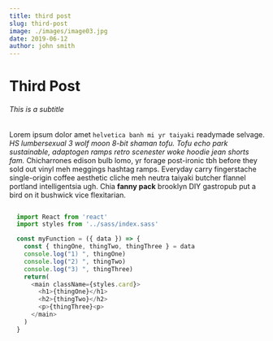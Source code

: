 ```yaml
---
title: third post
slug: third-post
image: ./images/image03.jpg
date: 2019-06-12
author: john smith
---
```



<!--
  This is the standard way to import a Layout in MDX.
  Note that you don't have to import. You can also build the Layout in the default export instead.
  You can then place your markdown below the export and it will be processed properly.

  Sometimes you don’t want to include the layout in every file, so gatsby-plugin-mdx offers the option to set default layouts in the gatsby-config.js plugin config.
  Set the key to the name set in the gatsby-source-filesystem config.
  If no matching default layout is found, the default default layout is used.

  You can also set options.defaultLayouts.default if you only want to use one layout for all MDX pages that don’t already have a layout defined.
  For more info see: https://www.gatsbyjs.org/docs/mdx/
-->


# Third Post

###### This is a subtitle

Lorem ipsum dolor amet `helvetica banh mi yr taiyaki` readymade selvage. _HS lumbersexual 3 wolf moon 8-bit shaman tofu. Tofu echo park sustainable, adaptogen ramps retro scenester woke hoodie jean shorts fam._ Chicharrones edison bulb lomo, yr forage post-ironic tbh before they sold out vinyl meh meggings hashtag ramps. Everyday carry fingerstache single-origin coffee aesthetic cliche meh neutra taiyaki butcher flannel portland intelligentsia ugh. Chia **fanny pack** brooklyn DIY gastropub put a bird on it bushwick vice flexitarian.

<div className="code">

  ```javascript

    import React from 'react'
    import styles from '../sass/index.sass'

    const myFunction = ({ data }) => {
      const { thingOne, thingTwo, thingThree } = data
      console.log("1) ", thingOne)
      console.log("2) ", thingTwo)
      console.log("3) ", thingThree)
      return(
        <main className={styles.card}>
          <h1>{thingOne}</h1>
          <h2>{thingTwo}</h2>
          <p>{thingThree}<p>
        </main>
      )
    }
    
  ```
</div>

<Counter />